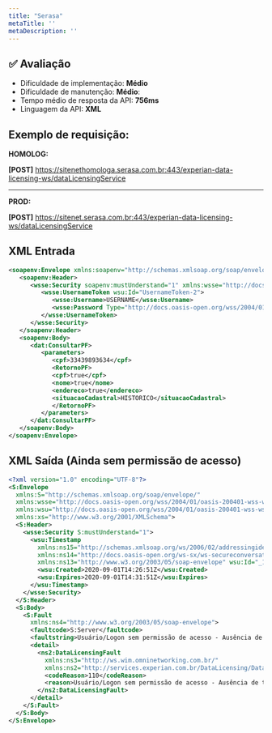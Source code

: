 ```yaml
---
title: "Serasa"
metaTitle: ''
metaDescription: ''
---
```


## ✅ Avaliação

- Dificuldade de implementação: **Médio**
- Dificuldade de manutenção: **Médio**:
- Tempo médio de resposta da API: **756ms**
- Linguagem da API: **XML**

## Exemplo de requisição:

**HOMOLOG:**

**[POST]** https://sitenethomologa.serasa.com.br:443/experian-data-licensing-ws/dataLicensingService

<hr/>

**PROD:**

**[POST]** https://sitenet.serasa.com.br:443/experian-data-licensing-ws/dataLicensingService

## XML Entrada

```xml
<soapenv:Envelope xmlns:soapenv="http://schemas.xmlsoap.org/soap/envelope/" xmlns:dat="http://services.experian.com.br/DataLicensing/DataLicensingService/">
   <soapenv:Header>
      <wsse:Security soapenv:mustUnderstand="1" xmlns:wsse="http://docs.oasis-open.org/wss/2004/01/oasis-200401-wss-wssecurity-secext-1.0.xsd" xmlns:wsu="http://docs.oasis-open.org/wss/2004/01/oasis-200401-wss-wssecurity-utility-1.0.xsd">
         <wsse:UsernameToken wsu:Id="UsernameToken-2">
            <wsse:Username>USERNAME</wsse:Username>
            <wsse:Password Type="http://docs.oasis-open.org/wss/2004/01/oasis-200401-wss-username-token-profile-1.0#PasswordText">PASSWORD</wsse:Password>
         </wsse:UsernameToken>
      </wsse:Security>
   </soapenv:Header>
   <soapenv:Body>
      <dat:ConsultarPF>
         <parameters>
            <cpf>33439893634</cpf>
            <RetornoPF>
			<cpf>true</cpf>
			<nome>true</nome>
			<endereco>true</endereco>
			<situacaoCadastral>HISTORICO</situacaoCadastral>
            </RetornoPF>
         </parameters>
      </dat:ConsultarPF>
   </soapenv:Body>
</soapenv:Envelope>
```

## XML Saída (Ainda sem permissão de acesso)

```xml
<?xml version="1.0" encoding="UTF-8"?>
<S:Envelope
  xmlns:S="http://schemas.xmlsoap.org/soap/envelope/"
  xmlns:wsse="http://docs.oasis-open.org/wss/2004/01/oasis-200401-wss-wssecurity-secext-1.0.xsd"
  xmlns:wsu="http://docs.oasis-open.org/wss/2004/01/oasis-200401-wss-wssecurity-utility-1.0.xsd"
  xmlns:xs="http://www.w3.org/2001/XMLSchema">
  <S:Header>
    <wsse:Security S:mustUnderstand="1">
      <wsu:Timestamp
        xmlns:ns15="http://schemas.xmlsoap.org/ws/2006/02/addressingidentity"
        xmlns:ns14="http://docs.oasis-open.org/ws-sx/ws-secureconversation/200512"
        xmlns:ns13="http://www.w3.org/2003/05/soap-envelope" wsu:Id="_1">
        <wsu:Created>2020-09-01T14:26:51Z</wsu:Created>
        <wsu:Expires>2020-09-01T14:31:51Z</wsu:Expires>
      </wsu:Timestamp>
    </wsse:Security>
  </S:Header>
  <S:Body>
    <S:Fault
      xmlns:ns4="http://www.w3.org/2003/05/soap-envelope">
      <faultcode>S:Server</faultcode>
      <faultstring>Usuário/Logon sem permissão de acesso - Ausência de transação</faultstring>
      <detail>
        <ns2:DataLicensingFault
          xmlns:ns3="http://ws.wim.omninetworking.com.br/"
          xmlns:ns2="http://services.experian.com.br/DataLicensing/DataLicensingService/">
          <codeReason>110</codeReason>
          <reason>Usuário/Logon sem permissão de acesso - Ausência de transação</reason>
        </ns2:DataLicensingFault>
      </detail>
    </S:Fault>
  </S:Body>
</S:Envelope>
```

